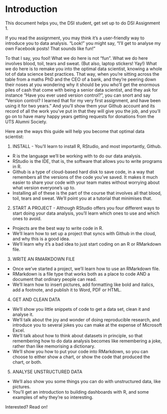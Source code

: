 # Introduction

This document helps you, the DSI student, get set up to do DSI Assignment 1.

If you read the assignment, you may think it's a user-friendly way to introduce you to data analysis. "Look!" you might say, "I'll get to analyse my own Facebook posts! That sounds like fun!"

To that I say, you fool! What we do here is not "fun". What we do here involves blood, toil, tears and sweat. (But also, laptop stickers! Yay!) What we do here is to remake you into the optimal data scientist, knowing a whole lot of data science best practices. That way, when you're sitting across the table from a maths PhD and the CEO of a bank, and they're peering down their noses at you wondering why it should be you who'll get the enormous piles of cash that come with being a senior data scientist, and they ask for instance "Have you ever used version control?", you can snort and say "Version control? I learned that for my very first assignment, and have been using it for two years." And you'll show them your Github account and its record of all the work you've put in that they will give you the job, and you'll go on to have many happy years getting requests for donations from the UTS Alumni Society.

Here are the ways this guide will help you become that optimal data scientist:

1) INSTALL - You'll learn to install R, RStudio, and most importantly, Github. 
* R is the language we'll be working with to do our data analysis. 
* RStudio is the IDE, that is, the software that allows you to write programs in R.
* Github is a type of cloud-based hard disk to save code, in a way that remembers all the versions of the code you've saved. It makes it much easier to share your code with your team mates without worrying about what version everyone's up to.
* Installing all of these is the part of the course that involves all that blood, toil, tears and sweat. We'll point you at a tutorial that minimises that.

2) START A PROJECT - Although RStudio offers you four different ways to start doing your data analysis, you'll learn which ones to use and which ones to avoid.
* Projects are the best way to write code in R.
* We'll learn how to set up a project that syncs with Github in the cloud, and why this is a good idea.
* We'll learn why it's a bad idea to just start coding on an R or RMarkdown file.

3) WRITE AN RMARKDOWN FILE
* Once we've started a project, we'll learn how to use an RMarkdown file.
* RMarkdown is a file type that works both as a place to code AND a document that ordinary people can read.
* We'll learn how to insert pictures, add formatting like bold and italics, add a footnote, and publish it to Word, PDF or HTML.

4) GET AND CLEAN DATA
* We'll show you little snippets of code to get a data set, clean it and analyse it. 
* We'll talk about the joy and wonder of doing reproducible research, and introduce you to several jokes you can make at the expense of Microsoft Excel.
* We'll talk about how to think about datasets in principle, so that remembering how to do data analysis becomes like remembering a joke, rather than like memorising a dictionary. 
* We'll show you how to put your code into RMarkdown, so you can choose to either show a chart, or show the code that produced the chart, or both.

5) ANALYSE UNSTRUCTURED DATA
* We'll also show you some things you can do with unstructured data, like pictures. 
* You'll get an introduction to building dashboards with R, and some examples of why they're so interesting.

Interested? Read on!
